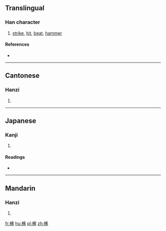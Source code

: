 ==Translingual==

===Han character===
{{Han char|rn=75|rad=木|as=08|sn=12|four=41923|canj=DMSO}}

# [[strike]], [[hit]], [[beat]], [[hammer]]

====References====
* {{Han ref|kx=0537.020|dkj=15031|dj=0924.080|hdz=21229.040|uh=6913|ud=26899|bh=D9B8|bd=55736}}

----

==Cantonese==

===Hanzi===
{{yue-hanzi|jyut=|y=deuk3}}

# {{defn|lang=yue|sort=木08}}

----

==Japanese==

===Kanji===
{{ja-kanji|grade=|rs=木08}}

# {{defn|lang=ja|sort=木08}}

====Readings====
* {{ja-readings|on=[[たく]] (taku)|kun=[[たたく]] (tataku)}}

----

==Mandarin==

===Hanzi===
{{cmn-hanzi|pin=[[zhuó]] ([[zhuo2]])|wg=cho<sup>2</sup>}}

# {{defn|lang=cmn|sort=木08}}

[[fr:椓]]
[[hu:椓]]
[[pl:椓]]
[[zh:椓]]
